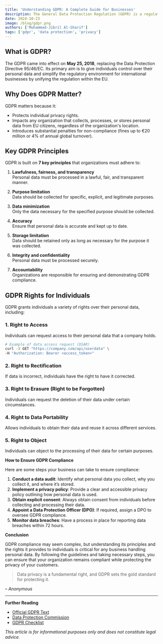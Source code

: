 ```yaml
---
title: 'Understanding GDPR: A Complete Guide for Businesses'
description: The General Data Protection Regulation (GDPR) is a regulation in EU law on data protection and privacy in the European Union (EU) and the European Economic Area (EEA). It's essential for businesses to understand how it works to ensure compliance and avoid hefty fines.
date: 2024-10-23
image: /blog/gdpr.png
authors: ['Muhammad-Jibril Al-Sharif']
tags: ['gdpr', 'data protection', 'privacy']
---
```


## What is GDPR?

The GDPR came into effect on **May 25, 2018**, replacing the Data Protection Directive 95/46/EC. Its primary aim is to give individuals control over their personal data and simplify the regulatory environment for international businesses by unifying the regulation within the EU.

## Why Does GDPR Matter?

GDPR matters because it:

- Protects individual privacy rights.
- Impacts any organization that collects, processes, or stores personal data from EU citizens, regardless of the organization's location.
- Introduces substantial penalties for non-compliance (fines up to €20 million or 4% of annual global turnover).

## Key GDPR Principles

GDPR is built on **7 key principles** that organizations must adhere to:

1. **Lawfulness, fairness, and transparency**  
   Personal data must be processed in a lawful, fair, and transparent manner.
   
2. **Purpose limitation**  
   Data should be collected for specific, explicit, and legitimate purposes.
   
3. **Data minimization**  
   Only the data necessary for the specified purpose should be collected.
   
4. **Accuracy**  
   Ensure that personal data is accurate and kept up to date.
   
5. **Storage limitation**  
   Data should be retained only as long as necessary for the purpose it was collected.
   
6. **Integrity and confidentiality**  
   Personal data must be processed securely.
   
7. **Accountability**  
   Organizations are responsible for ensuring and demonstrating GDPR compliance.

## GDPR Rights for Individuals

GDPR grants individuals a variety of rights over their personal data, including:

### 1. Right to Access
Individuals can request access to their personal data that a company holds.

```bash
# Example of data access request (DSAR)
curl -X GET "https://company.com/api/userdata" \
-H "Authorization: Bearer <access_token>"
```

### 2. Right to Rectification

If data is incorrect, individuals have the right to have it corrected.

### 3. Right to Erasure (Right to be Forgotten)

Individuals can request the deletion of their data under certain circumstances.

### 4. Right to Data Portability

Allows individuals to obtain their data and reuse it across different services.

### 5. Right to Object

Individuals can object to the processing of their data for certain purposes.

**How to Ensure GDPR Compliance**

Here are some steps your business can take to ensure compliance:

1. **Conduct a data audit**: Identify what personal data you collect, why you collect it, and where it’s stored.
2. **Implement a privacy policy**: Provide a clear and accessible privacy policy outlining how personal data is used.
3. **Obtain explicit consent**: Always obtain consent from individuals before collecting and processing their data.
4. **Appoint a Data Protection Officer (DPO)**: If required, assign a DPO to oversee GDPR compliance.
5. **Monitor data breaches**: Have a process in place for reporting data breaches within 72 hours.

**Conclusion**

GDPR compliance may seem complex, but understanding its principles and the rights it provides to individuals is critical for any business handling personal data. By following the guidelines and taking necessary steps, you can ensure that your organization remains compliant while protecting the privacy of your customers.

> Data privacy is a fundamental right, and GDPR sets the gold standard for protecting it.

– _Anonymous_

---

**Further Reading**

- [Official GDPR Text](https://gdpr.eu/)
- [Data Protection Commission](https://www.dataprotection.ie/)
- [GDPR Checklist](https://gdpr.eu/checklist/)

_This article is for informational purposes only and does not constitute legal advice._